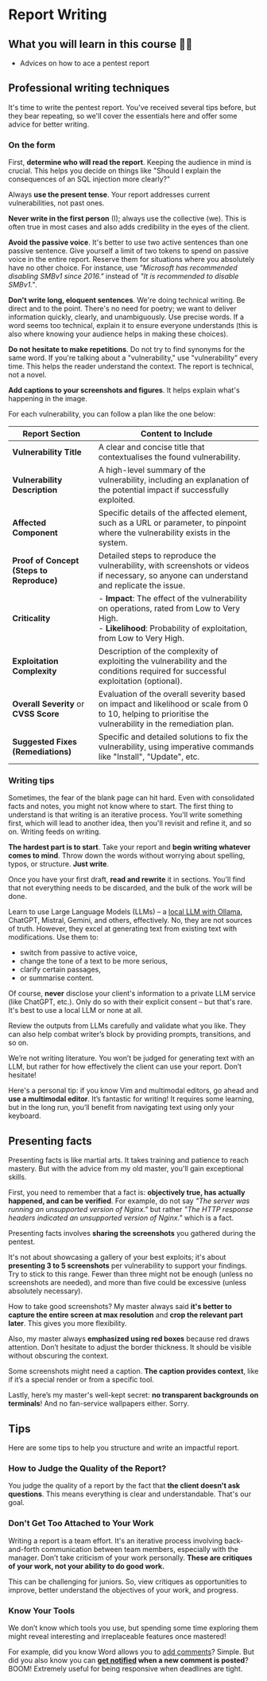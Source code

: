 # Report Writing

## What you will learn in this course 🧐🧐

- Advices on how to ace a pentest report

## Professional writing techniques

It's time to write the pentest report. You've received several tips before, but they bear repeating, so we'll cover the essentials here and offer some advice for better writing.

### On the form

First, **determine who will read the report**. Keeping the audience in mind is crucial. This helps you decide on things like "Should I explain the consequences of an SQL injection more clearly?"

Always **use the present tense**. Your report addresses current vulnerabilities, not past ones.

**Never write in the first person** (I); always use the collective (we). This is often true in most cases and also adds credibility in the eyes of the client.

**Avoid the passive voice**. It's better to use two active sentences than one passive sentence. Give yourself a limit of two tokens to spend on passive voice in the entire report. Reserve them for situations where you absolutely have no other choice. For instance, use _"Microsoft has recommended disabling SMBv1 since 2016."_ instead of _"It is recommended to disable SMBv1."_.

**Don't write long, eloquent sentences**. We're doing technical writing. Be direct and to the point. There's no need for poetry; we want to deliver information quickly, clearly, and unambiguously. Use precise words. If a word seems too technical, explain it to ensure everyone understands (this is also where knowing your audience helps in making these choices).

**Do not hesitate to make repetitions**. Do not try to find synonyms for the same word. If you're talking about a "vulnerability," use "vulnerability" every time. This helps the reader understand the context. The report is technical, not a novel.

**Add captions to your screenshots and figures**. It helps explain what's happening in the image.

For each vulnerability, you can follow a plan like the one below:

| **Report Section**                        | **Content to Include**                                                                                                                                                |
| ----------------------------------------- | --------------------------------------------------------------------------------------------------------------------------------------------------------------------- |
| **Vulnerability Title**                   | A clear and concise title that contextualises the found vulnerability.                                                                                                |
| **Vulnerability Description**             | A high-level summary of the vulnerability, including an explanation of the potential impact if successfully exploited.                                                |
| **Affected Component**                    | Specific details of the affected element, such as a URL or parameter, to pinpoint where the vulnerability exists in the system.                                       |
| **Proof of Concept (Steps to Reproduce)** | Detailed steps to reproduce the vulnerability, with screenshots or videos if necessary, so anyone can understand and replicate the issue.                             |
| **Criticality**                           | - **Impact**: The effect of the vulnerability on operations, rated from Low to Very High.<br /> - **Likelihood**: Probability of exploitation, from Low to Very High. |
| **Exploitation Complexity**               | Description of the complexity of exploiting the vulnerability and the conditions required for successful exploitation (optional).                                     |
| **Overall Severity** or **CVSS Score**    | Evaluation of the overall severity based on impact and likelihood or scale from 0 to 10, helping to prioritise the vulnerability in the remediation plan.             |
| **Suggested Fixes (Remediations)**        | Specific and detailed solutions to fix the vulnerability, using imperative commands like "Install", "Update", etc.                                                    |

### Writing tips

Sometimes, the fear of the blank page can hit hard. Even with consolidated facts and notes, you might not know where to start. The first thing to understand is that writing is an iterative process. You'll write something first, which will lead to another idea, then you'll revisit and refine it, and so on. Writing feeds on writing.

**The hardest part is to start**. Take your report and **begin writing whatever comes to mind**. Throw down the words without worrying about spelling, typos, or structure. **Just write**.

Once you have your first draft, **read and rewrite** it in sections. You'll find that not everything needs to be discarded, and the bulk of the work will be done.

Learn to use Large Language Models (LLMs) – a [local LLM with Ollama](https://ollama.com/), ChatGPT, Mistral, Gemini, and others, effectively. No, they are not sources of truth. However, they excel at generating text from existing text with modifications. Use them to:

- switch from passive to active voice,
- change the tone of a text to be more serious,
- clarify certain passages,
- or summarise content.

<Note type="warning">

Of course, **never** disclose your client's information to a private LLM service (like ChatGPT, etc.). Only do so with their explicit consent – but that's rare. It's best to use a local LLM or none at all.

</Note>

Review the outputs from LLMs carefully and validate what you like. They can also help combat writer’s block by providing prompts, transitions, and so on.

We’re not writing literature. You won’t be judged for generating text with an LLM, but rather for how effectively the client can use your report. Don’t hesitate!

Here's a personal tip: if you know Vim and multimodal editors, go ahead and **use a multimodal editor**. It’s fantastic for writing! It requires some learning, but in the long run, you’ll benefit from navigating text using only your keyboard.

## Presenting facts

Presenting facts is like martial arts. It takes training and patience to reach mastery. But with the advice from my old master, you'll gain exceptional skills.

First, you need to remember that a fact is: **objectively true, has actually happened, and can be verified**. For example, do not say _"The server was running an unsupported version of Nginx."_ but rather _"The HTTP response headers indicated an unsupported version of Nginx."_ which is a fact.

Presenting facts involves **sharing the screenshots** you gathered during the pentest.

It's not about showcasing a gallery of your best exploits; it's about **presenting 3 to 5 screenshots** per vulnerability to support your findings. Try to stick to this range. Fewer than three might not be enough (unless no screenshots are needed), and more than five could be excessive (unless absolutely necessary).

How to take good screenshots? My master always said **it's better to capture the entire screen at max resolution** and **crop the relevant part later**. This gives you more flexibility.

Also, my master always **emphasized using red boxes** because red draws attention. Don’t hesitate to adjust the border thickness. It should be visible without obscuring the context.

Some screenshots might need a caption. **The caption provides context**, like if it’s a special render or from a specific tool.

Lastly, here’s my master's well-kept secret: **no transparent backgrounds on terminals**! And no fan-service wallpapers either. Sorry.

## Tips

Here are some tips to help you structure and write an impactful report.

### How to Judge the Quality of the Report?

You judge the quality of a report by the fact that **the client doesn't ask questions**. This means everything is clear and understandable. That's our goal.

### Don't Get Too Attached to Your Work

Writing a report is a team effort. It's an iterative process involving back-and-forth communication between team members, especially with the manager. Don’t take criticism of your work personally. **These are critiques of your work, not your ability to do good work.**

This can be challenging for juniors. So, view critiques as opportunities to improve, better understand the objectives of your work, and progress.

### Know Your Tools

We don’t know which tools you use, but spending some time exploring them might reveal interesting and irreplaceable features once mastered!

For example, did you know Word allows you to [add comments](https://support.microsoft.com/en-us/office/using-modern-comments-in-word-edc6ae71-0a2d-49fe-8faa-986f1e48136a)? Simple. But did you also know you can **[get notified](https://support.microsoft.com/en-us/office/get-notified-when-members-of-your-team-update-your-shared-file-9cc94893-02d5-4d96-9b3f-8b9414d5047a?ui=en-us&rs=en-us&ad=us) when a new comment is posted**? BOOM! Extremely useful for being responsive when deadlines are tight.
